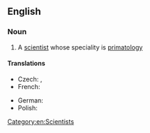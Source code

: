 ==English==

===Noun===
{{en-noun}}

# A [[scientist]] whose speciality is [[primatology]]

====Translations====
{{trans-top|scientist whose speciality is primatology}}
* Czech: {{t|cs|primatolog|m}}, {{t|cs|primatoložka|f}}
* French: {{t+|fr|primatologue|m|f}}
{{trans-mid}}
* German: {{t|de|Primatologe|m}}
* Polish: {{t+|pl|prymatolog|m}}
{{trans-bottom}}

[[Category:en:Scientists]]